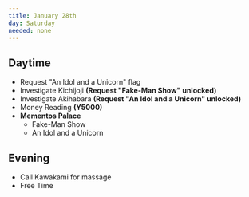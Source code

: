 ```yaml
---
title: January 28th
day: Saturday
needed: none
---
```


## Daytime
- Request "An Idol and a Unicorn" flag
- Investigate Kichijoji **(Request "Fake-Man Show" unlocked)**
- Investigate Akihabara **(Request "An Idol and a Unicorn" unlocked)**
- Money Reading **(Y5000)**
- **Mementos Palace**
    - Fake-Man Show
    - An Idol and a Unicorn

## Evening
- Call Kawakami for massage
- Free Time